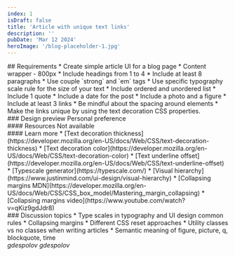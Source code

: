 ```yaml
---
index: 1
isDraft: false
title: 'Article with unique text links'
description: ''
pubDate: 'Mar 12 2024'
heroImage: '/blog-placeholder-1.jpg'
---
```


<Section>
  ## Requirements
  * Create simple article UI for a blog page
  * Content wrapper - 800px
  * Include headings from 1 to 4
  * Include at least 8 paragraphs
  * Use couple `strong` and `em` tags
  * Use specific typography scale rule for the size of your text
  * Include ordered and unordered list
  * Include 1 quote
  * Include a date for the post
  * Include a photo and a figure
  * Include at least 3 links
  * Be mindful about the spacing around elements
  * <Special /> Make the links unique by using the text decoration CSS properties.
</Section>

<Section>
  ### Design preview
  Personal preference
</Section>

<Section>
  #### Resources
  Not available
</Section>

<Section>
  #### Learn more
  * [Text decoration thickness](https://developer.mozilla.org/en-US/docs/Web/CSS/text-decoration-thickness)
  * [Text decoration color](https://developer.mozilla.org/en-US/docs/Web/CSS/text-decoration-color)
  * [Text underline offset](https://developer.mozilla.org/en-US/docs/Web/CSS/text-underline-offset)
  * [Typescale generator](https://typescale.com/)
  * [Visual hierarchy](https://www.justinmind.com/ui-design/visual-hierarchy)
  * [Collapsing margins MDN](https://developer.mozilla.org/en-US/docs/Web/CSS/CSS_box_model/Mastering_margin_collapsing)
  * [Collapsing margins video](https://www.youtube.com/watch?v=qKiz9gdJdr8)
</Section>

<Section>
  ### Discussion topics
  * Type scales in typography and UI design common rules
  * Collapsing margins
  * Different CSS reset approaches
  * Utility classes vs no classes when writing articles
  * Semantic meaning of figure, picture, q, blockquote, time
</Section>

<Winner>
  <em>gdespolov</em>
</Winner>

<MVP>
  <em>gdespolov</em>
</MVP>
